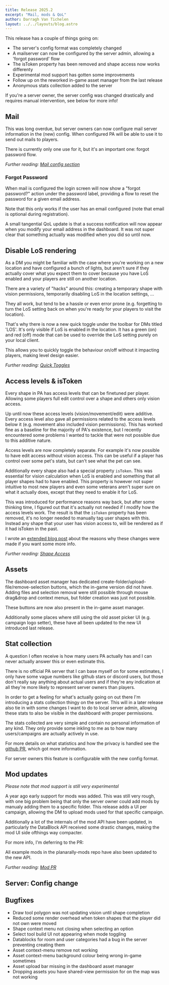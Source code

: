 ```yaml
---
title: Release 2025.2
excerpt: "Mail, mods & QoL"
author: Darragh Van Tichelen
layout: ../../layouts/blog.astro
---
```



This release has a couple of things going on:

- The server's config format was completely changed
- A mailserver can now be configured by the server admin, allowing a 'forgot password' flow
- The isToken property has been removed and shape access now works differenty
- Experimental mod support has gotten some improvements
- Follow up on the reworked in-game asset manager from the last release
- Anonymous stats collection added to the server

<Warning title="Server config change">
    If you're a server owner, the server config was changed drastically and requires manual intervention, see below for
    more info!
</Warning>

## Mail

This was long overdue, but server owners can now configure mail server information in the (new) config.
When configured PA will be able to use it to send out mails to players.

There is currently only one use for it, but it's an important one: forgot password flow.

_Further reading: [Mail config section](/server/management/configuration/#mail)_

### Forgot Password

When mail is configured the login screen will now show a "forgot password?" action under the password label,
providing a flow to reset the password for a given email address.

Note that this only works if the user has an email configured (note that email is optional during registration).

A small tangential QoL update is that a success notification will now appear when you modify your email address in the dashboard.
It was not super clear that something actually was modified when you did so until now.

## Disable LoS rendering

As a DM you might be familiar with the case where you're working on a new location and have configured a bunch of lights,
but aren't sure if they actually cover what you expect them to cover because you have LoS enabled and your players are still on another location.

There are a variety of "hacks" around this: creating a temporary shape with vision permissions, temporarily disabling LoS in the location settings, ...

They all work, but tend to be a hassle or even error prone (e.g. forgetting to turn the LoS setting back on when you're ready for your players to visit the location).

That's why there is now a new quick toggle under the toolbar for DMs titled 'LOS'.
It's only visible if LoS is enabled in the location.
It has a green (on) and red (off) mode that can be used to override the LoS setting purely on your local client.

This allows you to quickly toggle the behaviour on/off without it impacting players, making level design easier.

_Further reading: [Quick Toggles](/docs/tools/quick-toggles/)_

## Access levels & isToken

Every shape in PA has access levels that can be finetuned per player. Allowing some players full edit control over a shape and others only vision access.

Up until now these access levels (vision/movement/edit) were additive. Every access level also gave all permissions related to the access levels below it (e.g. movement also included vision permissions).
This has worked fine as a baseline for the majority of PA's existence, but I recently encountered some problems I wanted to tackle that were not possible due to this additive nature.

Access levels are now completely separate. For example it's now possible to have edit access without vision access. This can be useful if a player has control over some pet's stats, but can't see what the pet can see.

Additionally every shape also had a special property `isToken`. This was essential for vision calculation when LoS is enabled and something that all player shapes had to have enabled.
This property is however not super intuitive to most new players and even some veterans aren't super sure on what it actually does, except that they need to enable it for LoS.

This was introduced for performance reasons way back, but after some thinking time, I figured out that it's actually not needed if I modify how the access levels work.
The result is that the `isToken` property has been removed, it's no longer needed to manually tag user shapes with this.
Instead any shape that your user has vision access to, will be rendered as if it had isToken in the past.

I wrote an [extended blog post](https://www.planarally.io/blog/removing-is-token/) about the reasons why these changes were made if you want some more info.

_Further reading: [Shape Access](/docs/game/shapes/#access)_

## Assets

The dashboard asset manager has dedicated create-folder/upload-file/remove-selection buttons, which the in-game version did not have.
Adding files and selection removal were still possible through mouse drag&drop and context menus, but folder creation was just not possible.

These buttons are now also present in the in-game asset manager.

Additionally some places where still using the old asset picker UI (e.g. campaign logo setter), these have all been updated to the new UI introduced last release.

## Stat collection

A question I often receive is how many users PA actually has and I can never actually answer this or even estimate this.

There is no official PA server that I can base myself on for some estimates, I only have some vague numbers like github stars or discord users, but those don't really say anything about actual users and if they're any indication at all they're more likely to represent server owners than players.

In order to get a feeling for what's actually going on out there I'm introducing a stats collection thingy on the server.
This will in a later release also tie in with some changes I want to do to local server admin, allowing these stats to also be visible in the dashboard with proper permissions.

The stats collected are very simple and contain no personal information of any kind. They only provide some inkling to me as to how many users/campaigns are actually actively in use.

For more details on what statistics and how the privacy is handled see the [github PR](https://github.com/Kruptein/PlanarAlly/pull/1608), which got more information.

For server owners this feature is configurable with the new config format.

## Mod updates

_Please note that mod support is still very experimental_

A year ago early support for mods was added. This was still very rough, with one big problem being that only the server owner could add mods by manualy adding them to a specific folder.
This release adds a UI per campaign, allowing the DM to upload mods used for that specific campaign.

Additionally a lot of the internals of the mod API have been updated, in particularly the DataBlock API received some drastic changes, making the mod UI side ofthings way compacter.

For more info, I'm deferring to the PR:

All example mods in the planarally-mods repo have also been updated to the new API.

_Further reading: [Mod PR](https://github.com/Kruptein/PlanarAlly/pull/1583)_

## Server: Config change

## Bugfixes

- Draw tool polygon was not updating vision until shape completion
- Reduced some render overhead when token shapes that the player did not own were moved
- Shape context menu not closing when selecting an option
- Select tool build UI not appearing when mode toggling
- Datablocks for room and user categories had a bug in the server preventing creating them
- Asset context-menu remove not working
- Asset context-menu background colour being wrong in-game sometimes
- Asset upload bar missing in the dashboard asset manager
- Dropping assets you have shared-view permission for on the map was not working
